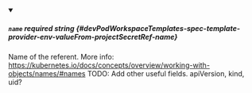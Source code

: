 
<details className="config-field" data-expandable="false" open>
<summary>

##### `name` <span className="config-field-required" data-required="false">required</span> <span className="config-field-type">string</span> <span className="config-field-default"></span> <span className="config-field-enum"></span> {#devPodWorkspaceTemplates-spec-template-provider-env-valueFrom-projectSecretRef-name}

Name of the referent.
More info: https://kubernetes.io/docs/concepts/overview/working-with-objects/names/#names
TODO: Add other useful fields. apiVersion, kind, uid?

</summary>



</details>
